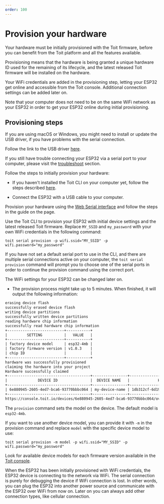 ```yaml
---
order: 100
---
```


# Provision your hardware

Your hardware must be initially provisioned with the Toit firmware, before you can benefit from the Toit platform and all the features available.

Provisioning means that the hardware is being granted a unique hardware ID used for the remaining of its lifecycle,
and the latest released Toit firmware will be installed on the hardware.

Your WiFi credentials are added in the provisioning step, letting your ESP32 get online and accessible from the Toit console. Additional connection settings can be added later on.

<Note>

Note that your computer does not need to be on the same WiFi network as your ESP32 in order to get your ESP32 online during initial provisioning.

</Note>

## Provisioning steps

<Note type="warning" title="Install USB driver">

If you are using macOS or Windows, you might need to install or update the USB driver, if you have problems with the serial connection.

Follow the link to the USB driver [here](https://www.silabs.com/developers/usb-to-uart-bridge-vcp-drivers).

If you still have trouble connecting your ESP32 via a serial port to your computer, please visit the [troubleshoot](../troubleshoot) section.

</Note>

Follow the steps to initially provision your hardware:

- If you haven't installed the Toit CLI on your computer yet, follow the steps described [here](../../installation).

- Connect the ESP32 with a USB cable to your computer.

<Tabs>
<Tab label="Console">

Provision your hardware using the [Web Serial interface](https://console.toit.io/serial) and follow the steps in the guide on the page.

</Tab>
<Tab label="CLI">

Use the Toit CLI to provision your ESP32 with initial device settings and the latest released Toit firmware.
Replace `MY_SSID` and `my_password` with your own WiFi credentials in the following command:

```shell
toit serial provision -p wifi.ssid="MY_SSID" -p wifi.password="my_password"
```

<Note title="Pro-tip">

If you have not set a default serial port to use in the CLI, and there are multiple serial connections active on your computer, the `toit serial provision` command will prompt you to choose one of
the serial ports in order to continue the provision command using the correct port.

</Note>

The WiFi settings for your ESP32 can be changed later on.

- The provision process might take up to 5 minutes. When finished, it will output the following information:

```txt
erasing device flash
successfully erased device flash
writing device partitions
successfully written device partitions
reading hardware chip information
successfully read hardware chip information
+--------------------------+-----------+
|         SETTING          |   VALUE   |
+--------------------------+-----------+
| factory device model     | esp32-4mb |
| factory firmware version | v1.0.3    |
| chip ID                  |           |
+--------------------------+-----------+
hardware was successfully provisioned
claiming the hardware into your project
Hardware successfully claimed
+--------------------------------------+----------------+--------------------------------------+
|              DEVICE ID               |  DEVICE NAME   |             HARDWARE ID              |
+--------------------------------------+----------------+--------------------------------------+
| 6e880945-2605-4ed7-bca6-93770bbbc064 | my-device-name | 1db312cf-6d19-4c16-84d7-6b7f32b36da1 |
+--------------------------------------+----------------+--------------------------------------+
https://console.toit.io/devices/6e880945-2605-4ed7-bca6-93770bbbc064/overview
```

<Note title="Device models">

The `provision` command sets the model on the device. The default model is `esp32-4mb`.

If you want to use another device model, you can provide it with `-m` in the provision command and replace `model` with the specific device model to use:

```shell
toit serial provision -m model -p wifi.ssid="MY_SSID" -p wifi.password="my_password"
```

Look for available device models for each firmware version available in the
[Toit console](https://console.toit.io/project/firmware).

</Note>

</Tab>
</Tabs>

<Note>

When the ESP32 has been initially provisioned with WiFi credentials, the ESP32 device is connecting to the network via WiFi.
The serial connection is purely for debugging the device if WiFi connection is lost.
In other words, you can plug the ESP32 into another power source and communicate with the ESP32 over WiFi from now on.
Later on you can always add other connection types, like cellular connection.

</Note>
